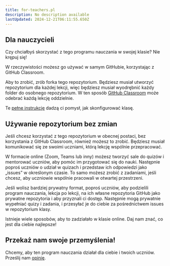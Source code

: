 ```yaml
---
title: for-teachers.pl
description: No description available
lastUpdated: 2024-12-21T06:11:55.650Z
---
```


## Dla nauczycieli

Czy chciałbyś skorzystać z tego programu nauczania w swojej klasie? Nie krępuj się!

W rzeczywistości możesz go używać w samym GitHubie, korzystając z GitHub Classroom.

Aby to zrobić, zrób forka tego repozytorium. Będziesz musiał utworzyć repozytorium dla każdej lekcji, więc będziesz musiał wyodrębnić każdy folder do osobnego repozytorium. W ten sposób [GitHub Classroom](https://classroom.github.com/classrooms) może odebrać każdą lekcję oddzielnie.

Te [pełne instrukcje](https://github.blog/2020-03-18-set-up-your-digital-classroom-with-github-classroom/) dadzą ci pomysł, jak skonfigurować klasę.

## Używanie repozytorium bez zmian

Jeśli chcesz korzystać z tego repozytorium w obecnej postaci, bez korzystania z GitHub Classroom, również możesz to zrobić. Będziesz musiał komunikować się ze swoimi uczniami, którą lekcję wspólnie przepracować.

W formacie online (Zoom, Teams lub inny) możesz tworzyć sale do quizów i mentorować uczniów, aby pomóc im przygotować się do nauki. Następnie poproś uczniów o udział w quizach i przedstaw ich odpowiedzi jako „issues” w określonym czasie. To samo możesz zrobić z zadaniami, jeśli chcesz, aby uczniowie wspólnie pracowali w otwartej przestrzeni.

Jeśli wolisz bardziej prywatny format, poproś uczniów, aby podzielili program nauczania, lekcja po lekcji, na ich własne repozytoria GitHub jako prywatne repozytoria i aby przyznali ci dostęp. Następnie mogą prywatnie wypełniać quizy i zadania, i przesyłać je do ciebie za pośrednictwem issues w repozytorium klasy.

Istnieje wiele sposobów, aby to zadziałało w klasie online. Daj nam znać, co jest dla ciebie najlepsze!

## Przekaż nam swoje przemyślenia!

Chcemy, aby ten program nauczania działał dla ciebie i twoich uczniów. Prześlij nam [opinię](https://github.com/microsoft/Web-Dev-For-Beginners/discussions/categories/teacher-corner).

